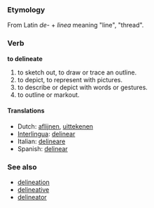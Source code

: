 === Etymology ===
From Latin ''de-'' + ''linea'' meaning "line", "thread".

===Verb===
'''to delineate'''

#to sketch out, to draw or trace an outline. 
#to depict, to represent with pictures. 
#to describe or depict with words or gestures.
#to outline or markout.

==== Translations ====
*Dutch: [[aflijnen]], [[uittekenen]]
*[[Interlingua]]: [[delinear]]
*Italian: [[delineare]]
*Spanish: [[delinear]]

=== See also ===
*[[delineation]]
*[[delineative]]
*[[delineator]]